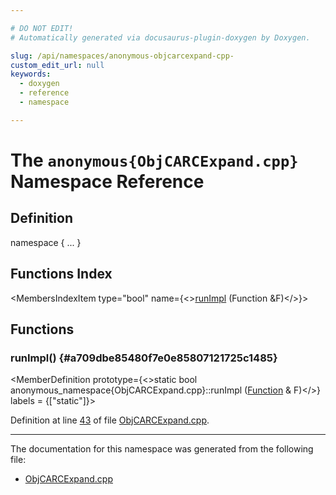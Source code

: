 ```yaml
---

# DO NOT EDIT!
# Automatically generated via docusaurus-plugin-doxygen by Doxygen.

slug: /api/namespaces/anonymous-objcarcexpand-cpp-
custom_edit_url: null
keywords:
  - doxygen
  - reference
  - namespace

---
```





# The `anonymous{ObjCARCExpand.cpp}` Namespace Reference

<DoxygenPage pluginConfig={pluginConfig}>



## Definition

<CodeBlock>namespace &#123; ... &#125;</CodeBlock>

## Functions Index

<MembersIndex>

<MembersIndexItem
  type="bool"
  name={<><a href="#a709dbe85480f7e0e85807121725c1485">runImpl</a> (Function &amp;F)</>}>
</MembersIndexItem>

</MembersIndex>


<SectionDefinition>

## Functions

### runImpl() {#a709dbe85480f7e0e85807121725c1485}

<MemberDefinition
  prototype={<>static bool anonymous&#95;namespace&#123;ObjCARCExpand.cpp&#125;::runImpl (<a href="/docs/api/classes/llvm/function">Function</a> &amp; F)</>}
  labels = {["static"]}>

Definition at line <a href="/docs/api/files/lib/lib/transforms/lib/transforms/objcarc/objcarcexpand-cpp/#l00043">43</a> of file <a href="/docs/api/files/lib/lib/transforms/lib/transforms/objcarc/objcarcexpand-cpp">ObjCARCExpand.cpp</a>.
</MemberDefinition>

</SectionDefinition>

<hr/>

The documentation for this namespace was generated from the following file:

<ul>
<li><a href="/docs/api/files/lib/lib/transforms/lib/transforms/objcarc/objcarcexpand-cpp">ObjCARCExpand.cpp</a></li>
</ul>

</DoxygenPage>
